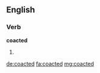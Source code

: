 ==English==

===Verb===
'''coacted'''

# {{en-past of|coact}}

[[de:coacted]]
[[fa:coacted]]
[[mg:coacted]]